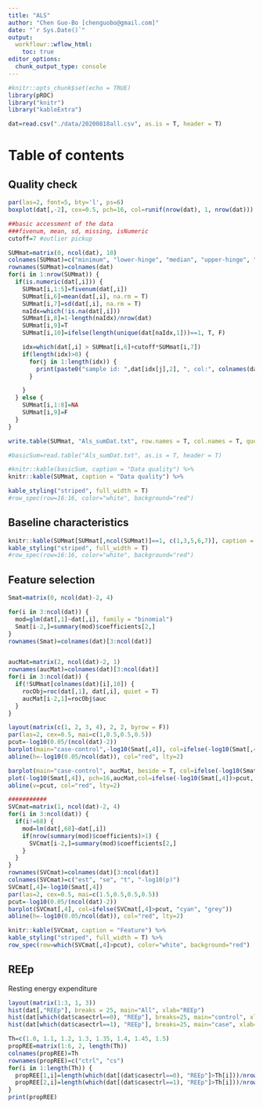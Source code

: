 ```yaml
---
title: "ALS"
author: "Chen Guo-Bo [chenguobo@gmail.com]"
date: "`r Sys.Date()`"
output:
  workflowr::wflow_html:
    toc: true
editor_options:
  chunk_output_type: console
---
```


```r
#knitr::opts_chunk$set(echo = TRUE)
library(pROC)
library("knitr")
library("kableExtra")

dat=read.csv("./data/20200818all.csv", as.is = T, header = T)

```

# Table of contents {.tabset .tabset-fade .tabset-pills}

## Quality check
```r

par(las=2, font=5, bty='l', ps=6)
boxplot(dat[,-2], cex=0.5, pch=16, col=runif(nrow(dat), 1, nrow(dat)))

##basic accessment of the data
###fivenum, mean, sd, missing, isNumeric
cutoff=7 #outlier pickup

SUMmat=matrix(0, ncol(dat), 10)
colnames(SUMmat)=c("minimum", "lower-hinge", "median", "upper-hinge", "maximum", "mean", "sd", "missingRate", "isNumeric", "CaseOnly")
rownames(SUMmat)=colnames(dat)
for(i in 1:nrow(SUMmat)) {
  if(is.numeric(dat[,i])) {
    SUMmat[i,1:5]=fivenum(dat[,i])
    SUMmat[i,6]=mean(dat[,i], na.rm = T)
    SUMmat[i,7]=sd(dat[,i], na.rm = T)
    naIdx=which(!is.na(dat[,i]))
    SUMmat[i,8]=1-length(naIdx)/nrow(dat)
    SUMmat[i,9]=T
    SUMmat[i,10]=ifelse(length(unique(dat[naIdx,1]))==1, T, F)

    idx=which(dat[,i] > SUMmat[i,6]+cutoff*SUMmat[i,7])
    if(length(idx)>0) {
      for(j in 1:length(idx)) {
        print(paste0("sample id: ",dat[idx[j],2], ", col:", colnames(dat)[i], ", ", "outlier value: ",  dat[idx[j], i]))
      }

    }
  } else {
    SUMmat[i,1:8]=NA
    SUMmat[i,9]=F
  }
}

write.table(SUMmat, "Als_sumDat.txt", row.names = T, col.names = T, quote = F)

#basicSum=read.table("Als_sumDat.txt", as.is = T, header = T)

#knitr::kable(basicSum, caption = "Data quality") %>%
knitr::kable(SUMmat, caption = "Data quality") %>%

kable_styling("striped", full_width = T)
#row_spec(row=16:16, color="white", background="red")

```

## Baseline characteristics

```r
knitr::kable(SUMmat[SUMmat[,ncol(SUMmat)]==1, c(1,3,5,6,7)], caption = "Baseline characteristics") %>%
kable_styling("striped", full_width = T)
#row_spec(row=16:16, color="white", background="red")

```


## Feature selection
```r
Smat=matrix(0, ncol(dat)-2, 4)

for(i in 3:ncol(dat)) {
  mod=glm(dat[,1]~dat[,i], family = "binomial")
  Smat[i-2,]=summary(mod)$coefficients[2,]
}
rownames(Smat)=colnames(dat)[3:ncol(dat)]


aucMat=matrix(2, ncol(dat)-2, 1)
rownames(aucMat)=colnames(dat)[3:ncol(dat)]
for(i in 3:ncol(dat)) {
  if(!SUMmat[colnames(dat)[i],10]) {
    rocObj=roc(dat[,1], dat[,i], quiet = T)
    aucMat[i-2,1]=rocObj$auc
  }
}

layout(matrix(c(1, 2, 3, 4), 2, 2, byrow = F))
par(las=2, cex=0.5, mai=c(1,0.5,0.5,0.5))
pcut=-log10(0.05/(ncol(dat)-2))
barplot(main="case-control",-log10(Smat[,4]), col=ifelse(-log10(Smat[,4])>pcut, "cyan", "grey"))
abline(h=-log10(0.05/ncol(dat)), col="red", lty=2)

barplot(main="case-control", aucMat, beside = T, col=ifelse(-log10(Smat[,4])>pcut, "cyan", "grey"))
plot(-log10(Smat[,4]), pch=16,aucMat,col=ifelse(-log10(Smat[,4])>pcut, "cyan", "grey"))
abline(v=pcut, col="red", lty=2)

###########
SVCmat=matrix(1, ncol(dat)-2, 4)
for(i in 3:ncol(dat)) {
  if(i!=68) {
    mod=lm(dat[,68]~dat[,i])
    if(nrow(summary(mod)$coefficients)>1) {
      SVCmat[i-2,]=summary(mod)$coefficients[2,]
    }
  }
}
rownames(SVCmat)=colnames(dat)[3:ncol(dat)]
colnames(SVCmat)=c("est", "se", "t", "-log10(p)")
SVCmat[,4]=-log10(Smat[,4])
par(las=2, cex=0.5, mai=c(1.5,0.5,0.5,0.5))
pcut=-log10(0.05/(ncol(dat)-2))
barplot(SVCmat[,4], col=ifelse(SVCmat[,4]>pcut, "cyan", "grey"))
abline(h=-log10(0.05/ncol(dat)), col="red", lty=2)

knitr::kable(SVCmat, caption = "Feature") %>%
kable_styling("striped", full_width = T) %>%
row_spec(row=which(SVCmat[,4]>pcut), color="white", background="red")

```

## REEp
Resting energy expenditure
```r
layout(matrix(1:3, 1, 3))
hist(dat[,"REEp"], breaks = 25, main="All", xlab="REEp")
hist(dat[which(dat$casectrl==0), "REEp"], breaks=25, main="control", xlab="REEp")
hist(dat[which(dat$casectrl==1), "REEp"], breaks=25, main="case", xlab="REEp")

Th=c(1.0, 1.1, 1.2, 1.3, 1.35, 1.4, 1.45, 1.5)
propREE=matrix(1:6, 2, length(Th))
colnames(propREE)=Th
rownames(propREE)=c("ctrl", "cs")
for(i in 1:length(Th)) {
  propREE[1,i]=length(which(dat[(dat$casectrl==0), "REEp"]>Th[i]))/nrow(dat[dat$casectrl==0,])
  propREE[2,i]=length(which(dat[(dat$casectrl==1), "REEp"]>Th[i]))/nrow(dat[dat$casectrl==1,])
}
print(propREE)
```

